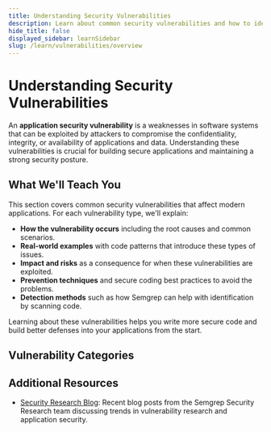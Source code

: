 ```yaml
---
title: Understanding Security Vulnerabilities
description: Learn about common security vulnerabilities and how to identify and prevent them in your applications
hide_title: false
displayed_sidebar: learnSidebar
slug: /learn/vulnerabilities/overview
---
```


# Understanding Security Vulnerabilities

An **application security vulnerability** is a weaknesses in software systems that can be exploited by attackers to compromise the confidentiality, integrity, or availability of applications and data. Understanding these vulnerabilities is crucial for building secure applications and maintaining a strong security posture.

## What We'll Teach You

This section covers common security vulnerabilities that affect modern applications. For each vulnerability type, we'll explain:

- **How the vulnerability occurs** including the root causes and common scenarios.
- **Real-world examples** with code patterns that introduce these types of issues.  
- **Impact and risks** as a consequence for when these vulnerabilities are exploited.
- **Prevention techniques** and secure coding best practices to avoid the problems.
- **Detection methods** such as how Semgrep can help with identification by scanning code.

Learning about these vulnerabilities helps you write more secure code and build better defenses into your applications from the start.

## Vulnerability Categories

<VulnerabilityCategories />

## Additional Resources

* [Security Research Blog](https://semgrep.dev/blog/security-research/): Recent blog posts from the Semgrep Security Research team discussing trends in vulnerability research and application security.



